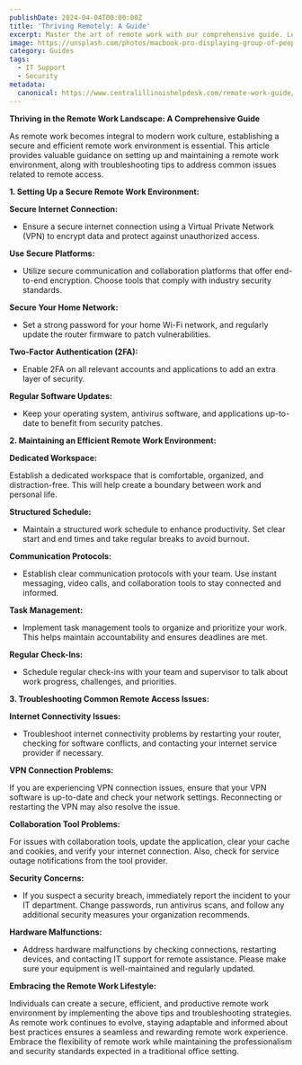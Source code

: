 ```yaml
---
publishDate: 2024-04-04T00:00:00Z
title: 'Thriving Remotely: A Guide'
excerpt: Master the art of remote work with our comprehensive guide. Learn to set up a secure and efficient home office, navigate common remote access issues, and optimize your daily workflow. This article offers practical tips for securing your internet connection, managing tasks, and maintaining a healthy work-life balance in a remote setting, ensuring you stay productive and secure in your digital workspace.
image: https://unsplash.com/photos/macbook-pro-displaying-group-of-people-smgTvepind4?q=80&w=3540&auto=format&fit=crop&ixlib=rb-4.0.3xid=M3wxMjA3fDB8MHxwaG90by1wYWdlfHx8fGVufDB8fHx8fA%3D%3D
category: Guides
tags:
  - IT Support
  - Security
metadata:
  canonical: https://www.centralillinoishelpdesk.com/remote-work-guide/
---
```


**Thriving in the Remote Work Landscape: A Comprehensive Guide**

As remote work becomes integral to modern work culture, establishing a secure and efficient remote work environment is essential. This article provides valuable guidance on setting up and maintaining a remote work environment, along with troubleshooting tips to address common issues related to remote access.

**1. Setting Up a Secure Remote Work Environment:**

**Secure Internet Connection:**

- Ensure a secure internet connection using a Virtual Private Network (VPN) to encrypt data and protect against unauthorized access.

**Use Secure Platforms:**

- Utilize secure communication and collaboration platforms that offer end-to-end encryption. Choose tools that comply with industry security standards.

**Secure Your Home Network:**

- Set a strong password for your home Wi-Fi network, and regularly update the router firmware to patch vulnerabilities.

**Two-Factor Authentication (2FA):**

- Enable 2FA on all relevant accounts and applications to add an extra layer of security.

**Regular Software Updates:**

- Keep your operating system, antivirus software, and applications up-to-date to benefit from security patches.

**2. Maintaining an Efficient Remote Work Environment:**

**Dedicated Workspace:**

Establish a dedicated workspace that is comfortable, organized, and distraction-free. This will help create a boundary between work and personal life.

**Structured Schedule:**

- Maintain a structured work schedule to enhance productivity. Set clear start and end times and take regular breaks to avoid burnout.

**Communication Protocols:**

- Establish clear communication protocols with your team. Use instant messaging, video calls, and collaboration tools to stay connected and informed.

**Task Management:**

- Implement task management tools to organize and prioritize your work. This helps maintain accountability and ensures deadlines are met.

**Regular Check-Ins:**

- Schedule regular check-ins with your team and supervisor to talk about work progress, challenges, and priorities.

**3. Troubleshooting Common Remote Access Issues:**

**Internet Connectivity Issues:**

- Troubleshoot internet connectivity problems by restarting your router, checking for software conflicts, and contacting your internet service provider if necessary.

**VPN Connection Problems:**

If you are experiencing VPN connection issues, ensure that your VPN software is up-to-date and check your network settings. Reconnecting or restarting the VPN may also resolve the issue.

**Collaboration Tool Problems:**

For issues with collaboration tools, update the application, clear your cache and cookies, and verify your internet connection. Also, check for service outage notifications from the tool provider.

**Security Concerns:**

- If you suspect a security breach, immediately report the incident to your IT department. Change passwords, run antivirus scans, and follow any additional security measures your organization recommends.

**Hardware Malfunctions:**

- Address hardware malfunctions by checking connections, restarting devices, and contacting IT support for remote assistance. Please make sure your equipment is well-maintained and regularly updated.

**Embracing the Remote Work Lifestyle:**

Individuals can create a secure, efficient, and productive remote work environment by implementing the above tips and troubleshooting strategies. As remote work continues to evolve, staying adaptable and informed about best practices ensures a seamless and rewarding remote work experience. Embrace the flexibility of remote work while maintaining the professionalism and security standards expected in a traditional office setting.
